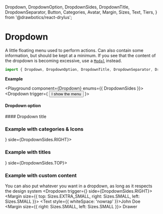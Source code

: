   Dropdown,
  DropdownOption,
  DropdownSides,
  DropdownTitle,
  DropdownSeparator,
  Button,
  Categories,
  Avatar,
  Margin,
  Sizes,
  Text,
  Tiers,
} from '@drawbotics/react-drylus';



# Dropdown
A little floating menu used to perform actions. Can also contain some information, but should be kept at a minimum. If you see that the content of the dropdown is becoming excessive, use a [`Modal`](/component-kit/components/modal) instead.

```jsx
import { Dropdown, DropdownOption, DropdownTitle, DropdownSeparator, DropdownSides } from '@drawbotics/react-drylus';
```
__Example__

<Playground component={Dropdown} enums={{ DropdownSides }}>
  <Dropdown trigger={
    <Button>I show the menu</Button>
  }>
    <DropdownOption text="First option" />
    <DropdownOption text="Second option" />
    <DropdownOption text="Third option" disabled />
    <DropdownSeparator />
    <DropdownOption text="Fourth option" />
  </Dropdown>
</Playground>

#### Dropdown option
<Playground component={DropdownOption}>
  <DropdownOption text="I'm an option" />
</Playground>

#### Dropdown title
<PropsTable component={DropdownTitle} />

### Example with categories & Icons
<Playground>
  <Dropdown trigger={<Avatar text="MK" />} side={DropdownSides.RIGHT}>
    <DropdownOption text="Alright option" category={Categories.SUCCESS} />
    <DropdownOption text="Not okay" category={Categories.DANGER} icon="alert-circle" />
    <DropdownOption text="Maybe okay" category={Categories.WARNING} />
  </Dropdown>
</Playground>

### Example with titles
<Playground>
  <Dropdown trigger={<Avatar text="MK" />} side={DropdownSides.TOP}>
    <DropdownTitle text="First section" />
    <DropdownOption text="First option" />
    <DropdownOption text="Second option" />
    <DropdownOption text="Third option" />
    <DropdownTitle text="Second section" />
    <DropdownOption text="First option" />
    <DropdownOption text="Second option" disabled />
    <DropdownOption text="Third option" />
  </Dropdown>
</Playground>

### Example with custom content
You can also put whatever you want in a dropdown, as long as it respects the design system
<Playground>
  <Dropdown trigger={<Avatar text="JD" />} side={DropdownSides.RIGHT}>
    <Margin size={{ top: Sizes.EXTRA_SMALL, right: Sizes.SMALL, left: Sizes.SMALL }}>
      <Text style={{ whiteSpace: 'nowrap' }}>John Doe</Text>
    </Margin>
    <Margin size={{ right: Sizes.SMALL, left: Sizes.SMALL }}>
      <Text tier={Tiers.SECONDARY} size={Sizes.SMALL}>Drawer</Text>
    </Margin>
    <DropdownSeparator />
    <DropdownOption text="Settings" />
    <DropdownOption text="Logout" />
  </Dropdown>
</Playground>
